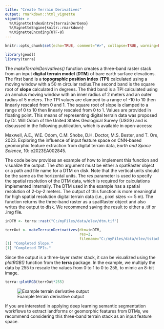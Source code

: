 ---
title: "Create Terrain Derivatives"
output: rmarkdown::html_vignette
vignette: >
  %\VignetteIndexEntry{terrainDerDemo}
  %\VignetteEngine{knitr::rmarkdown}
  %\VignetteEncoding{UTF-8}
---

```{r setup, include=FALSE}
knitr::opts_chunk$set(echo=TRUE, comment="#>", collapse=TRUE, warning=FALSE, message=FALSE, fit.cap="")
```

```r
library(geodl)
library(terra)
```

The *makeTerrainDerivatives()* function creates a three-band raster stack from an input **digital terrain model** (**DTM**) of bare earth surface elevations. The first band is a **topographic position index** (**TPI**) calculated using a moving window with a 50 m circular radius.The second band is the square root of **slope** calculated in degrees. The third band is a TPI calculated using an annulus moving window with an inner radius of 2 meters and an outer radius of 5 meters. The TPI values are clamped to a range of -10 to 10 then linearly rescaled from 0 and 1. The square root of slope is clamped to a range of 0 to 10 then linearly rescaled from 0 to 1. Values are provided in floating point. This means of representing digital terrain data was proposed by Dr. Will Odom of the United States Geological Survey (USGS) and is discussed in the following publication, which is available in open-access:

Maxwell, A.E., W.E. Odom, C.M. Shobe, D.H. Doctor, M.S. Bester, and T. Ore, 2023. Exploring the influence of input feature space on CNN-based geomorphic feature extraction from digital terrain data, *Earth and Space Science*, 10: e2023EA002845. 

The code below provides an example of how to implement this function and visualize the output. The *dtm* argument must be either a spatRaster object or a path and file name for a DTM on disk. Note that the vertical units should be the same as the horizontal units. The *res* parameter is used to specify the spatial resolution of the DTM data, which is required for calculations implemented internally. The DTM used in the example has a spatial resolution of 2-by-2 meters. The output of this function is more meaningful for high spatial resolution digital terrain data (i.e., pixel sizes <= 5 m). The function returns the three-band raster as a spatRaster object and also writes the output to disk. We recommend saving the result to either a .tif or .img file.



```r
inDTM <- terra::rast("C:/myFiles/data/elev/dtm.tif")
```



```r
terrOut <- makeTerrainDerivatives(dtm=inDTM,
                                  res=2,
                                  filename="C:/myFiles/data/elev/tstack.tif")
[1] "Completed Slope."
[1] "Completed TPIs."
```

Since the output is a three-layer raster stack, it can be visualized using the *plotRGB()* function from the **terra** package. In the example, we multiply the data by 255 to rescale the values from 0 to 1 to 0 to 255, to mimic an 8-bit image.



```r
terra::plotRGB(terrOut*255)
```

![Example terrain derivative output](figRend/outLSP-1.png)

If you are interested in applying deep learning semantic segmentation workflows to extract landforms or geomorphic features from DTMs, we recommend considering this three-band terrain stack as an input feature space.
